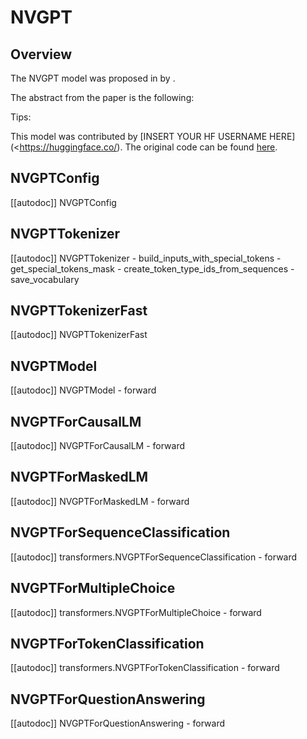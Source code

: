 <!--Copyright 2022 The HuggingFace Team. All rights reserved.

Licensed under the Apache License, Version 2.0 (the "License"); you may not use this file except in compliance with
the License. You may obtain a copy of the License at

http://www.apache.org/licenses/LICENSE-2.0

Unless required by applicable law or agreed to in writing, software distributed under the License is distributed on
an "AS IS" BASIS, WITHOUT WARRANTIES OR CONDITIONS OF ANY KIND, either express or implied. See the License for the
specific language governing permissions and limitations under the License.
-->

# NVGPT

## Overview

The NVGPT model was proposed in [<INSERT PAPER NAME HERE>](<INSERT PAPER LINK HERE>)  by <INSERT AUTHORS HERE>. <INSERT SHORT SUMMARY HERE>

The abstract from the paper is the following:

*<INSERT PAPER ABSTRACT HERE>*

Tips:

<INSERT TIPS ABOUT MODEL HERE>

This model was contributed by [INSERT YOUR HF USERNAME HERE](<https://huggingface.co/<INSERT YOUR HF USERNAME HERE>). The original code can be found [here](<INSERT LINK TO GITHUB REPO HERE>).

## NVGPTConfig

[[autodoc]] NVGPTConfig


## NVGPTTokenizer

[[autodoc]] NVGPTTokenizer
    - build_inputs_with_special_tokens
    - get_special_tokens_mask
    - create_token_type_ids_from_sequences
    - save_vocabulary


## NVGPTTokenizerFast

[[autodoc]] NVGPTTokenizerFast


## NVGPTModel

[[autodoc]] NVGPTModel
    - forward


## NVGPTForCausalLM

[[autodoc]] NVGPTForCausalLM
    - forward


## NVGPTForMaskedLM

[[autodoc]] NVGPTForMaskedLM
    - forward


## NVGPTForSequenceClassification

[[autodoc]] transformers.NVGPTForSequenceClassification
    - forward

## NVGPTForMultipleChoice

[[autodoc]] transformers.NVGPTForMultipleChoice
    - forward


## NVGPTForTokenClassification

[[autodoc]] transformers.NVGPTForTokenClassification
    - forward


## NVGPTForQuestionAnswering

[[autodoc]] NVGPTForQuestionAnswering
    - forward